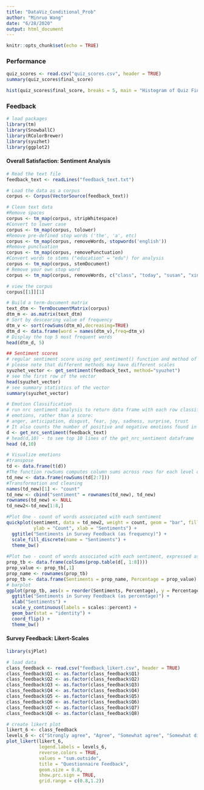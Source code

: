 ```yaml
---
title: "DataViz_Conditional_Prob"
author: "Minruo Wang"
date: "6/28/2020"
output: html_document
---
```


```r
knitr::opts_chunk$set(echo = TRUE)
```

### Performance

```r
quiz_scores <- read.csv("quiz_scores.csv", header = TRUE)
summary(quiz_scores$final_score)

hist(quiz_scores$final_score, breaks = 5, main = "Histogram of Quiz Final Score", xlab = "Final Score")
```

### Feedback

```r
# load packages
library(tm)
library(SnowballC)
library(RColorBrewer)
library(syuzhet)
library(ggplot2)
```


#### Overall Satisfaction: Sentiment Analysis
```r
# Read the text file
feedback_text <- readLines("feedback_text.txt")

# Load the data as a corpus
corpus <- Corpus(VectorSource(feedback_text))

# Clean text data
#Remove spaces
corpus <- tm_map(corpus, stripWhitespace)
#Convert to lower case 
corpus <- tm_map(corpus, tolower) 
#Remove pre-defined stop words ('the', 'a', etc) 
corpus <- tm_map(corpus, removeWords, stopwords('english'))
#Remove punctuation 
corpus <- tm_map(corpus, removePunctuation)
#Convert words to stems ("education" = "edu") for analysis
corpus <- tm_map(corpus, stemDocument)
# Remove your own stop word
corpus <- tm_map(corpus, removeWords, c("class", "today", "susan", "xinxin"))

# view the corpus
corpus[[1]][1]

# Build a term-document matrix
text_dtm <- TermDocumentMatrix(corpus)
dtm_m <- as.matrix(text_dtm)
# Sort by descearing value of frequency
dtm_v <- sort(rowSums(dtm_m),decreasing=TRUE)
dtm_d <- data.frame(word = names(dtm_v),freq=dtm_v)
# Display the top 5 most frequent words
head(dtm_d, 5)

## Sentiment scores
# regular sentiment score using get_sentiment() function and method of your choice
# please note that different methods may have different scales
syuzhet_vector <- get_sentiment(feedback_text, method="syuzhet")
# see the first row of the vector
head(syuzhet_vector)
# see summary statistics of the vector
summary(syuzhet_vector)

# Emotion Classification
# run nrc sentiment analysis to return data frame with each row classified as one of the following
# emotions, rather than a score: 
# anger, anticipation, disgust, fear, joy, sadness, surprise, trust 
# It also counts the number of positive and negative emotions found in each row
d <- get_nrc_sentiment(feedback_text)
# head(d,10) - to see top 10 lines of the get_nrc_sentiment dataframe
head (d,10)

# Visualize emotions
#transpose
td <- data.frame(t(d))
#The function rowSums computes column sums across rows for each level of a grouping variable.
td_new <- data.frame(rowSums(td[2:7]))
#Transformation and cleaning
names(td_new)[1] <- "count"
td_new <- cbind("sentiment" = rownames(td_new), td_new)
rownames(td_new) <- NULL
td_new2<-td_new[1:8,]

#Plot One - count of words associated with each sentiment
quickplot(sentiment, data = td_new2, weight = count, geom = "bar", fill = sentiment, 
          ylab = "Count", xlab = "Sentiments") + 
  ggtitle("Sentiments in Survey Feedback (as frequency)") +
  scale_fill_discrete(name = "Sentiments") +
  theme_bw()
  
#Plot two - count of words associated with each sentiment, expressed as a percentage
prop_tb <- data.frame(colSums(prop.table(d[, 1:8])))
prop_value <- prop_tb[,1]
prop_name <- rownames(prop_tb)
prop_tb <- data.frame(Sentiments = prop_name, Percentage = prop_value)
# barplot
ggplot(prop_tb, aes(x = reorder(Sentiments, Percentage), y = Percentage, fill = Sentiments)) +
  ggtitle("Sentiments in Survey Feedback (as percentage)") +
  xlab("Sentiments") +
  scale_y_continuous(labels = scales::percent) +
  geom_bar(stat = "identity") +
  coord_flip() +
  theme_bw()
```

#### Survey Feedback: Likert-Scales

```r
library(sjPlot)

# load data
class_feedback <- read.csv("feedback_likert.csv", header = TRUE)
class_feedback$Q1 <- as.factor(class_feedback$Q1)
class_feedback$Q2 <- as.factor(class_feedback$Q2)
class_feedback$Q3 <- as.factor(class_feedback$Q3)
class_feedback$Q4 <- as.factor(class_feedback$Q4)
class_feedback$Q5 <- as.factor(class_feedback$Q5)
class_feedback$Q6 <- as.factor(class_feedback$Q6)
class_feedback$Q7 <- as.factor(class_feedback$Q7)
class_feedback$Q8 <- as.factor(class_feedback$Q8)

# create likert plot
likert_6 <- class_feedback
levels_6 <- c("Strongly agree", "Agree", "Somewhat agree", "Somewhat disagree", "Disagree", "Strongly disagree")
plot_likert(likert_6, 
            legend.labels = levels_6, 
            reverse.colors = TRUE, 
            values = "sum.outside", 
            title = "Questionnaire Feedback",
            geom.size = 0.8,
            show.prc.sign = TRUE,
            grid.range = c(0.8,1.2))
```



